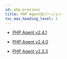 ```yaml
---
id: php-previous
title: PHP Agent旧バージョン
toc_max_heading_level: 2
---
```


-   [PHP Agent v2.4.1](php-2_4_1)

-   [PHP Agent v2.4.0](php-2_4_0)

-   [PHP Agent v2.3.3](php-2_3_3)
